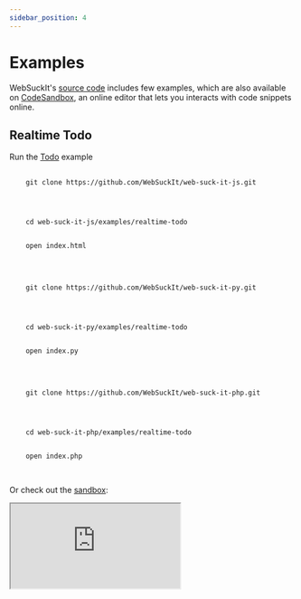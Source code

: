 ```yaml
---
sidebar_position: 4
---
```


# Examples

WebSuckIt's [source code](https://github.com/WebSuckIt/web-suck-it/tree/main/examples) includes few examples, which are also available on [CodeSandbox](https://codesandbox.io), an online editor that lets you interacts with code snippets online.

## Realtime Todo


Run the [Todo](https://github.com/WebSuckIt/web-suck-it/tree/master/examples/counter-vanilla) example

<Tabs>
 <TabItem value="javascript" label="Javascript">
  <pre>
   <code>
    <span>git clone https://github.com/WebSuckIt/web-suck-it-js.git</span>
    <br />
    <br />
    <span>cd web-suck-it-js/examples/realtime-todo</span>
    <br />
    <span>open index.html</span>
   </code>
  </pre>
 </TabItem>
 <TabItem value="python" label="Python">
  <pre>
   <code>
    <span>git clone https://github.com/WebSuckIt/web-suck-it-py.git</span>
    <br />
    <br />
    <span>cd web-suck-it-py/examples/realtime-todo</span>
    <br />
    <span>open index.py</span>
   </code>
  </pre>
 </TabItem>
 <TabItem value="php" label="PHP">
  <pre>
   <code>
    <span>git clone https://github.com/WebSuckIt/web-suck-it-php.git</span>
    <br />
    <br />
    <span>cd web-suck-it-php/examples/realtime-todo</span>
    <br />
    <span>open index.php</span>
   </code>
  </pre>
 </TabItem>
</Tabs>

Or check out the [sandbox](https://codesandbox.io/s/realtime-todo-app-websocket-5x3c8j):

<iframe
 src="https://codesandbox.io/embed/realtime-interactive-js-code-editor-with-websuckit-mk9kyy?fontsize=14&hidenavigation=1&theme=dark"
 style={{
  width: "100%",
  height: "500px",
  border: "0",
  borderRadius: "4px",
  overflow: "hidden"
 }}
 title="Realtime interactive Js Code editor with Websuckit"
 allow="accelerometer; ambient-light-sensor; camera; encrypted-media; geolocation; gyroscope; hid; microphone; midi; payment; usb; vr; xr-spatial-tracking"
 sandbox="allow-forms allow-modals allow-popups allow-presentation allow-same-origin allow-scripts"
></iframe>
